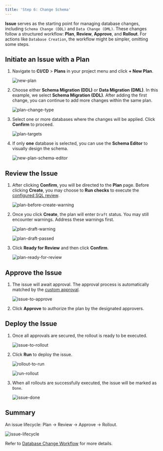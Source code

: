 ```yaml
---
title: 'Step 6: Change Schema'
---
```


**Issue** serves as the starting point for managing database changes, including `Schema Change (DDL)` and `Data Change (DML)`. These changes follow a structured workflow: **Plan**, **Review**, **Approve**, and **Rollout**. For actions like `Database Creation`, the workflow might be simpler, omitting some steps.

## Initiate an Issue with a Plan

1. Navigate to **CI/CD** > **Plans** in your project menu and click **+ New Plan**.

    ![new-plan](/content/docs/change-database/plan/bb-new-plan.webp)

1. Choose either **Schema Migration (DDL)** or **Data Migration (DML)**. In this example, we select **Schema Migration (DDL)**. After adding the first change, you can continue to add more changes within the same plan.

    ![plan-change-type](/content/docs/change-database/plan/bb-plan-change-type.webp)

1. Select one or more databases where the changes will be applied. Click **Confirm** to proceed.

    ![plan-targets](/content/docs/change-database/plan/bb-plan-targets.webp)

1. If only **one** database is selected, you can use the **Schema Editor** to visually design the schema.

    ![new-plan-schema-editor](/content/docs/change-database/schema-editor/bb-new-plan-schema-editor.webp)

## Review the Issue

1. After clicking **Confirm**, you will be directed to the **Plan** page. Before clicking **Create**, you may choose to **Run checks** to execute the [configured SQL review](/sql-review/overview).

    ![plan-before-create-warning](/content/docs/get-started/step-by-step/change-schema/bb-plan-before-create-warning.webp)

1. Once you click **Create**, the plan will enter `Draft` status. You may still encounter warnings. Address these warnings first.

    ![plan-draft-warning](/content/docs/get-started/step-by-step/change-schema/bb-plan-draft-warning.webp)

    ![plan-draft-passed](/content/docs/get-started/step-by-step/change-schema/bb-plan-draft-passed.webp)

1. Click **Ready for Review** and then click **Confirm**.

    ![plan-ready-for-review](/content/docs/get-started/step-by-step/change-schema/bb-plan-ready-for-review.webp)

## Approve the Issue

1. The issue will await approval. The approval process is automatically matched by the [custom approval](/change-database/approval).

    ![issue-to-approve](/content/docs/get-started/step-by-step/change-schema/bb-issue-to-approve.webp)

1. Click **Approve** to authorize the plan by the designated approvers.

## Deploy the Issue

1. Once all approvals are secured, the rollout is ready to be executed.

    ![issue-to-rollout](/content/docs/get-started/step-by-step/change-schema/bb-issue-to-rollout.webp)

1. Click **Run** to deploy the issue.

    ![rollout-to-run](/content/docs/get-started/step-by-step/change-schema/bb-rollout-to-run.webp)

    ![run-rollout](/content/docs/get-started/step-by-step/change-schema/bb-run-rollout.webp)

1. When all rollouts are successfully executed, the issue will be marked as `Done`.

    ![issue-done](/content/docs/get-started/step-by-step/change-schema/bb-issue-done.webp)

## Summary

An issue lifecycle: Plan -> Review -> Approve -> Rollout.

![issue-lifecycle](/content/docs/get-started/step-by-step/change-schema/issue-lifecycle.webp)

Refer to [Database Change Workflow](/change-database/change-workflow/) for more details.
